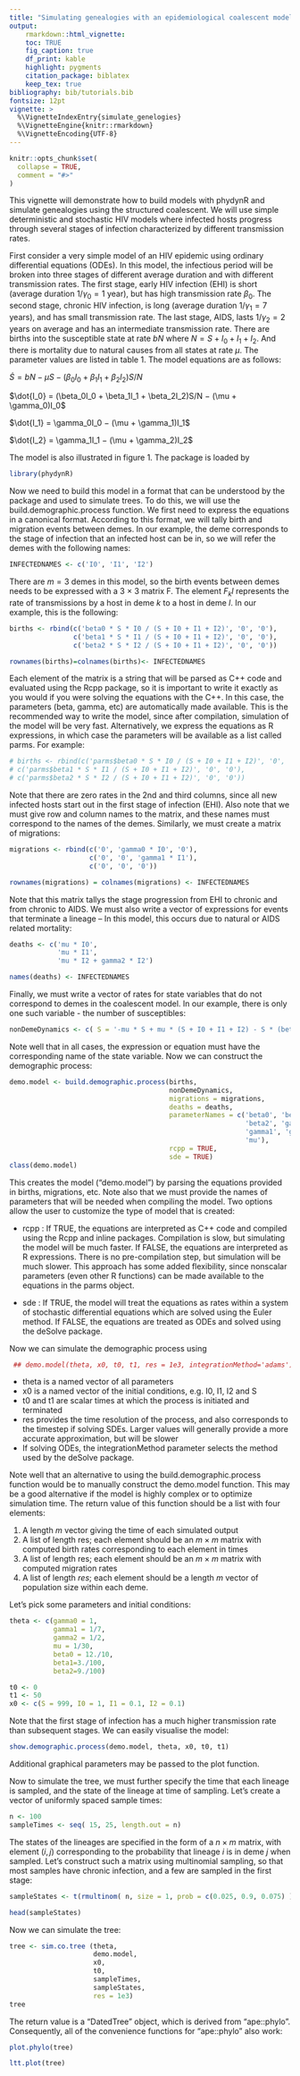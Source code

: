 ```yaml
---
title: "Simulating genealogies with an epidemiological coalescent model using phydynR"
output:
    rmarkdown::html_vignette:
    toc: TRUE
    fig_caption: true
    df_print: kable
    highlight: pygments
    citation_package: biblatex
    keep_tex: true
bibliography: bib/tutorials.bib
fontsize: 12pt
vignette: >
  %\VignetteIndexEntry{simulate_genelogies}
  %\VignetteEngine{knitr::rmarkdown}
  %\VignetteEncoding{UTF-8}
---
```


```r
knitr::opts_chunk$set(
  collapse = TRUE,
  comment = "#>"
)
```

This vignette will demonstrate how to build models with phydynR and simulate genealogies using the structured coalescent. We will use simple deterministic
and stochastic HIV models where infected hosts progress through several stages
of infection characterized by different transmission rates.

First consider a very simple model of an HIV epidemic using ordinary differential equations (ODEs). In this model, the infectious period will be broken into
three stages of different average duration and with different transmission rates.
The first stage, early HIV infection (EHI) is short (average duration $1/\gamma_0 = 1$
year), but has high transmission rate $\beta_0$. The second stage, chronic HIV infection, is long (average duration $1/\gamma_1 = 7$ years), and has small transmission rate.
The last stage, AIDS, lasts $1/\gamma_2 = 2$ years on average and has an intermediate
transmission rate. There are births into the susceptible state at rate $bN$ where
$N = S+I_0+I_1+I_2$. And there is mortality due to natural causes from all states
at rate $\mu$. The parameter values are listed in table 1. The model equations are
as follows:

$\dot{S} = bN − \mu S − (\beta_0I_0 + \beta_1I_1 + \beta_2I_2)S/N$

$\dot{I_0} = (\beta_0I_0 + \beta_1I_1 + \beta_2I_2)S/N − (\mu + \gamma_0)I_0$

$\dot{I_1} = \gamma_0I_0 − (\mu + \gamma_1)I_1$

$\dot{I_2} = \gamma_1I_1 − (\mu + \gamma_2)I_2$

The model is also illustrated in figure 1.
The package is loaded by

```r
library(phydynR)
```

Now we need to build this model in a format that can be understood by the
package and used to simulate trees. To do this, we will use the 
build.demographic.process function. We first need to express the equations in a 
canonical format. According to this format, we will tally birth and migration 
events between demes. In our example, the deme corresponds to the stage of 
infection that an infected host can be in, so we will refer the demes with the 
following names:

```r
INFECTEDNAMES <- c('I0', 'I1', 'I2')
```

There are $m = 3$ demes in this model, so the birth events between demes
needs to be expressed with a 3 × 3 matrix F. The element $F_kl$ represents the
rate of transmissions by a host in deme $k$ to a host in deme $l$. In our example,
this is the following:

```r
births <- rbind(c('beta0 * S * I0 / (S + I0 + I1 + I2)', '0', '0'),
                c('beta1 * S * I1 / (S + I0 + I1 + I2)', '0', '0'),
                c('beta2 * S * I2 / (S + I0 + I1 + I2)', '0', '0'))

rownames(births)=colnames(births)<- INFECTEDNAMES
```

Each element of the matrix is a string that will be parsed as C++ code and
evaluated using the Rcpp package, so it is important to write it exactly as
you would if you were solving the equations with the C++. In this case, the
parameters (beta, gamma, etc) are automatically made available. This is the
recommended way to write the model, since after compilation, simulation of the
model will be very fast. Alternatively, we express the equations as R expressions,
in which case the parameters will be available as a list called parms. 
For example:

```r
# births <- rbind(c('parms$beta0 * S * I0 / (S + I0 + I1 + I2)', '0', '0'),
# c('parms$beta1 * S * I1 / (S + I0 + I1 + I2)', '0', '0'),
# c('parms$beta2 * S * I2 / (S + I0 + I1 + I2)', '0', '0'))
```

Note that there are zero rates in the 2nd and third columns, since all new infected
hosts start out in the first stage of infection (EHI). Also note that we must give
row and column names to the matrix, and these names must correspond to the
names of the demes.
Similarly, we must create a matrix of migrations:

```r
migrations <- rbind(c('0', 'gamma0 * I0', '0'),
                    c('0', '0', 'gamma1 * I1'),
                    c('0', '0', '0'))

rownames(migrations) = colnames(migrations) <- INFECTEDNAMES
```

Note that this matrix tallys the stage progression from EHI to chronic and from
chronic to AIDS.
We must also write a vector of expressions for events that terminate a
lineage – In this model, this occurs due to natural or AIDS related mortality:

```r
deaths <- c('mu * I0',
            'mu * I1',
            'mu * I2 + gamma2 * I2')

names(deaths) <- INFECTEDNAMES
```

Finally, we must write a vector of rates for state variables that do not correspond to demes in the coalescent model. In our example, there is only one such
variable - the number of susceptibles:

```r
nonDemeDynamics <- c( S = '-mu * S + mu * (S + I0 + I1 + I2) - S * (beta0 * I0 + beta1 * I1 + beta2 * I2) / (S + I0 + I1 + I2)')
```

Note well that in all cases, the expression or equation must have the 
corresponding name of the state variable.
Now we can construct the demographic process:

```r
demo.model <- build.demographic.process(births,
                                        nonDemeDynamics,
                                        migrations = migrations,
                                        deaths = deaths,
                                        parameterNames = c('beta0', 'beta1',
                                                           'beta2', 'gamma0',
                                                           'gamma1', 'gamma2',
                                                           'mu'),
                                        rcpp = TRUE, 
                                        sde = TRUE)
class(demo.model)
```

This creates the model ("demo.model") by parsing the equations provided in
births, migrations, etc. Note also that we must provide the names of parameters
that will be needed when compiling the model. Two options allow the user to
customize the type of model that is created:

* rcpp : If TRUE, the equations are interpreted as C++ code and compiled
using the Rcpp and inline packages. Compilation is slow, but simulating
the model will be much faster. If FALSE, the equations are interpreted
as R expressions. There is no pre-compilation step, but simulation will
be much slower. This approach has some added flexibility, since nonscalar 
parameters (even other R functions) can be made available to the
equations in the parms object.

* sde : If TRUE, the model will treat the equations as rates within a system of 
stochastic differential equations which are solved using the Euler method. 
If FALSE, the equations are treated as ODEs and solved using the deSolve package.

Now we can simulate the demographic process using

```r
 ## demo.model(theta, x0, t0, t1, res = 1e3, integrationMethod='adams')
```

* theta is a named vector of all parameters
* x0 is a named vector of the initial conditions, e.g. I0, I1, I2 and S
* t0 and t1 are scalar times at which the process is initiated and terminated
* res provides the time resolution of the process, and also corresponds to
the timestep if solving SDEs. Larger values will generally provide a more
accurate approximation, but will be slower
* If solving ODEs, the integrationMethod parameter selects the method
used by the deSolve package.

Note well that an alternative to using the build.demographic.process
function would be to manually construct the demo.model function. This may
be a good alternative if the model is highly complex or to optimize simulation
time. 
The return value of this function should be a list with four elements:

1. A length $m$ vector giving the time of each simulated output
2. A list of length res; each element should be an $m × m$ matrix with computed
birth rates corresponding to each element in times
3. A list of length res; each element should be an $m × m$ matrix with computed
migration rates
4. A list of length _res_; each element should be a length $m$ vector of population
size within each deme.

Let’s pick some parameters and initial conditions:

```r
theta <- c(gamma0 = 1,
           gamma1 = 1/7,
           gamma2 = 1/2,
           mu = 1/30,
           beta0 = 12./10,
           beta1=3./100,
           beta2=9./100)

t0 <- 0
t1 <- 50
x0 <- c(S = 999, I0 = 1, I1 = 0.1, I2 = 0.1)
```

Note that the first stage of infection has a much higher transmission rate than
subsequent stages.
We can easily visualise the model:

```r
show.demographic.process(demo.model, theta, x0, t0, t1)
```

Additional graphical parameters may be passed to the plot function.

Now to simulate the tree, we must further specify the time that each lineage
is sampled, and the state of the lineage at time of sampling. Let’s create a
vector of uniformly spaced sample times:

```r
n <- 100
sampleTimes <- seq( 15, 25, length.out = n)
```

The states of the lineages are specified in the form of a $n × m$ matrix, with
element $(i,j)$ corresponding to the probability that lineage $i$ is in deme $j$
when sampled. Let’s construct such a matrix using multinomial sampling, so that
most samples have chronic infection, and a few are sampled in the first stage:

```r
sampleStates <- t(rmultinom( n, size = 1, prob = c(0.025, 0.9, 0.075) ))

head(sampleStates)
```

Now we can simulate the tree:

```r
tree <- sim.co.tree (theta, 
                     demo.model, 
                     x0, 
                     t0, 
                     sampleTimes, 
                     sampleStates, 
                     res = 1e3)
tree

```

The return value is a "DatedTree" object, which is derived from "ape::phylo".
Consequently, all of the convenience functions for "ape::phylo" also work:

```r
plot.phylo(tree)

ltt.plot(tree)
```


